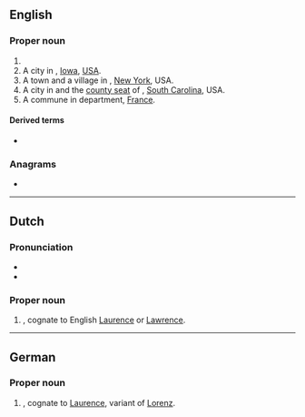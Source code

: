 ==English==
{{wp}}

===Proper noun===
{{en-prop}}

# {{surname|lang=en|from=French}}
# A city in {{l|en|Pocahontas County}}, [[Iowa]], [[USA]].
# A town and a village in {{l|en|Otsego County}}, [[New York]], USA.
# A city in and the [[county seat]] of {{l|en|Laurens County}}, [[South Carolina]], USA.
# A commune in {{l|en|Hérault}} department, [[France]].

{{topics|en|Iowa, USA|New York, USA|South Carolina, USA|France}}

====Derived terms====
* {{l|en|Laurens County}}

===Anagrams===
* {{anagrams|en|a=aelnrsu|Luserna|ulnares}}

----

==Dutch==
{{wikipedia|lang=nl}}

===Pronunciation===
* {{IPA|/ˈlɑu̯rəns/|lang=nl}}
* {{audio|Nl-Laurens.ogg|Audio|lang=nl}}

===Proper noun===
{{nl-proper noun}}
# {{given name|male|lang=nl}}, cognate to English [[Laurence]] or [[Lawrence]].

----

==German==

===Proper noun===
{{head|de|proper noun}}

# {{given name|male|lang=de}}, cognate to [[Laurence]], variant of [[Lorenz]].
